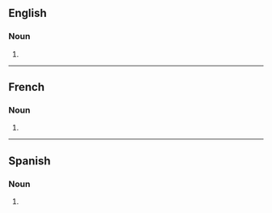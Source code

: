 ==English==

===Noun===
{{head|en|noun form}}

# {{plural of|en|aptitude}}

----

==French==

===Noun===
{{head|fr|noun plural form|g=f}}

# {{plural of|fr|aptitude}}

----

==Spanish==

===Noun===
{{head|es|noun plural form}}

# {{plural of|es|aptitud}}